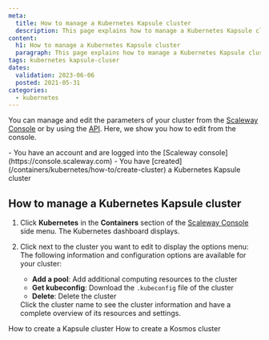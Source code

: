 ```yaml
---
meta:
  title: How to manage a Kubernetes Kapsule cluster
  description: This page explains how to manage a Kubernetes Kapsule cluster
content:
  h1: How to manage a Kubernetes Kapsule cluster
  paragraph: This page explains how to manage a Kubernetes Kapsule cluster
tags: kubernetes kapsule-cluser
dates:
  validation: 2023-06-06
  posted: 2021-05-31
categories:
  - kubernetes
---
```


You can manage and edit the parameters of your cluster from the [Scaleway Console](https://console.scaleway.com) or by using the [API](https://www.scaleway.com/en/developers/). Here, we show you how to edit from the console.

<Macro id="iam-requirements" />

<Message type="requirement">
  - You have an account and are logged into the [Scaleway console](https://console.scaleway.com) 
  - You have [created](/containers/kubernetes/how-to/create-cluster) a Kubernetes Kapsule cluster
</Message>

## How to manage a Kubernetes Kapsule cluster

1. Click **Kubernetes** in the **Containers** section of the [Scaleway Console](https://console.scaleway.com) side menu. The Kubernetes dashboard displays.
2. Click <Icon name="more" /> next to the cluster you want to edit to display the options menu:
    The following information and configuration options are available for your cluster:
    * **Add a pool**: Add additional computing resources to the cluster
    * **Get kubeconfig**: Download the `.kubeconfig` file of the cluster
    * **Delete**: Delete the cluster

    <Message type="tip">
        Click the cluster name to see the cluster information and have a complete overview of its resources and settings.
    </Message>

<Navigation title="See Also">
  <PreviousButton to="/containers/kubernetes/how-to/create-cluster/">How to create a Kapsule cluster</PreviousButton>
  <NextButton to="/containers/kubernetes/how-to/create-kosmos-cluster/">How to create a Kosmos cluster</NextButton>
</Navigation>

